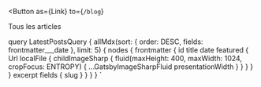 

<PostsList posts={props.data.allMdx.nodes} />

<Button
  as={Link}
  to={`/blog`}
>
  Tous les articles
</Button>

  query LatestPostsQuery {
    allMdx(sort: { order: DESC, fields: frontmatter___date }, limit: 5) {
      nodes {
        frontmatter {
          id
          title
          date
          featured {
            Url
            localFile {
              childImageSharp {
                fluid(maxHeight: 400, maxWidth: 1024, cropFocus: ENTROPY) {
                  ...GatsbyImageSharpFluid
                  presentationWidth
                }
              }
            }
          }
        }
        excerpt
        fields {
          slug
        }
      }
    }
  }
`
